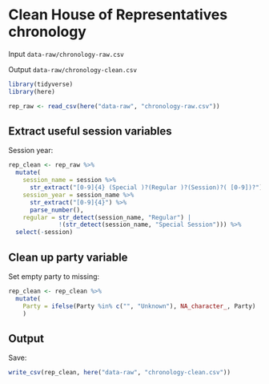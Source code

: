 # Clean House of Representatives chronology

Input `data-raw/chronology-raw.csv`

Output `data-raw/chronology-clean.csv`

```r
library(tidyverse)
library(here)
```

```r
rep_raw <- read_csv(here("data-raw", "chronology-raw.csv"))
```

## Extract useful session variables

Session year:
```r
rep_clean <- rep_raw %>%
  mutate(
    session_name = session %>% 
      str_extract("[0-9]{4} (Special )?(Regular )?(Session)?( [0-9])?"),
    session_year = session_name %>%
      str_extract("[0-9]{4}") %>% 
      parse_number(),
    regular = str_detect(session_name, "Regular") | 
              !(str_detect(session_name, "Special Session"))) %>% 
  select(-session)
```

## Clean up party variable

Set empty party to missing:
```r
rep_clean <- rep_clean %>%
  mutate(
    Party = ifelse(Party %in% c("", "Unknown"), NA_character_, Party)
    )
```

## Output

Save:
```r
write_csv(rep_clean, here("data-raw", "chronology-clean.csv"))
```